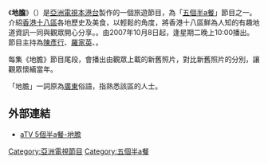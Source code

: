 {{About|香港旅遊節目|一種同名小型甲蟲|芫菁科}}

《'''地膽'''》（{{lang-en|'''Hong Kong Kongers'''}}）是[[亞洲電視|亞洲電視]][[本港台|本港台]]製作的一個旅遊節目，為「[[五個半a餐|五個半a餐]]」節目之一。介紹[[香港|香港]][[香港行政區劃|十八區]]各地歷史及美食，以輕鬆的角度，將香港十八區鮮為人知的有趣地道資訊一同與觀眾開心分享。。由2007年10月8日起，逢星期二晚上10:00播出。節目主持為[[陳彥行|陳彥行]]、[[羅家英|羅家英]]、{{link-yue|朱韻韻|朱韻韻}}。

每集《地膽》節目尾段，會播出由觀眾上載的新舊照片，對比新舊照片的分別，讓觀眾懷緬當年。

「地膽」一詞原為[[廣東|廣東]]俗語，指熟悉該區的人士。

==外部連結==
*[https://web.archive.org/web/20071127030207/http://www.hkatv.com/v3/infoprogram/07/fiveandhalfa/content02a.html aTV 5個半a餐-地膽]
[[Category:亞洲電視節目|Category:亞洲電視節目]]
[[Category:五個半a餐|Category:五個半a餐]]